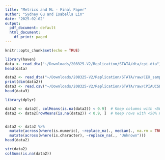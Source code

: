 ```yaml
---
title: "Metrics and ML - Final Paper"
author: "Sydney Gu and Isabella Lin"
date: "2025-02-02"
output:
  pdf_document: default
  html_document:
    df_print: paged
---
```


```r
knitr::opts_chunk$set(echo = TRUE)
```


```r
library(haven)
data <- read_dta("~/Downloads/208325-V2/Replication/STATA/dta/cpi.dta")
head(data)

data2 <- read_dta("~/Downloads/208325-V2/Replication/STATA/raw/CEX_sampleA_80_22.dta")
print(dim(data2))
data3 <- read.csv("~/Downloads/208325-V2/Replication/STATA/raw/CPIAUCSL_april2000.csv")
head(data3)
```

```r
library(dplyr)

data2 <- data2[, colMeans(is.na(data2)) < 0.9]  # Keep columns with <50% missing
data2 <- data2[rowMeans(is.na(data2)) < 0.9, ]  # Keep rows with <50% missing


data2 <- data2 %>%
  mutate(across(where(is.numeric), ~replace_na(., median(., na.rm = TRUE)))) %>%
  mutate(across(where(is.character), ~replace_na(., "Unknown")))
head(data2)

str(data2)
colSums(is.na(data2))

```


